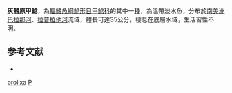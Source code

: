 {{Speciesbox
| taxon = Proloricaria cryptodon
| binomial_authority = [[Isbrücker|Isbrücker]] & [[Nijssen|Nijssen]], 1978
| status = NE
| status_system = IUCN3.1
| synonyms = *''Loricaria prolixa'', Isbrücker & Nijssen, 1978
}}

'''灰體原甲鯰'''，為[[輻鰭魚綱|輻鰭魚綱]][[鯰形目|鯰形目]][[甲鯰科|甲鯰科]]的其中一[[種|種]]，為溫帶淡水魚，分布於[[南美洲|南美洲]][[巴拉那河|巴拉那河]]、[[拉普拉他河|拉普拉他河]]流域，體長可達35公分，棲息在底層水域，生活習性不明。

== 参考文献 ==
*{{FishBase_species|genus=Proloricaria|species=prolixa|year=2014|month=11}}

{{taxonbar}}

[[Category:原甲鯰屬|prolixa]]
[[Category:1978年描述的鱼类|P]]